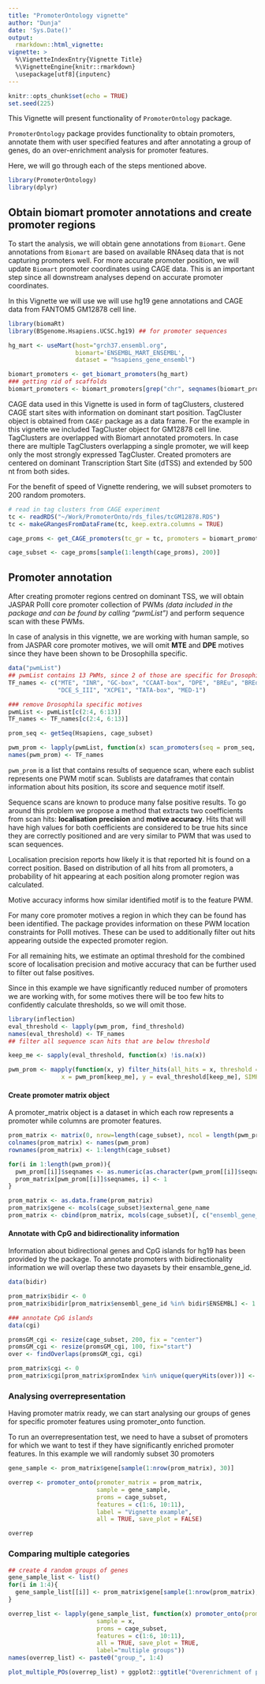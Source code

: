 ```yaml
---
title: "PromoterOntology vignette"
author: "Dunja"
date: 'Sys.Date()'
output: 
  rmarkdown::html_vignette:
vignette: >
  %\VignetteIndexEntry{Vignette Title}
  %\VignetteEngine{knitr::rmarkdown}
  \usepackage[utf8]{inputenc}
---
```


```r
knitr::opts_chunk$set(echo = TRUE)
set.seed(225)
```

This Vignette will present functionality of `PromoterOntology` package. 

`PromoterOntology` package provides functionality to obtain promoters, annotate them with user specified features and after annotating a group of genes, do an over-enrichment analysis for promoter features. 

Here, we will go through each of the steps mentioned above. 

```r
library(PromoterOntology)
library(dplyr)
```


## Obtain biomart promoter annotations and create promoter regions

To start the analysis, we will obtain gene annotations from `Biomart`. Gene annotations from `Biomart` are based on available RNAseq data that is not capturing promoters well. For more accurate promoter position, we will update `Biomart` promoter coordinates using CAGE data. This is an important step since all downstream analyses depend on accurate promoter coordinates.

In this Vignette we will use we will use hg19 gene annotations and CAGE data from FANTOM5 GM12878 cell line. 

```r
library(biomaRt)
library(BSgenome.Hsapiens.UCSC.hg19) ## for promoter sequences

hg_mart <- useMart(host="grch37.ensembl.org",
                   biomart='ENSEMBL_MART_ENSEMBL',
                   dataset = "hsapiens_gene_ensembl")

biomart_promoters <- get_biomart_promoters(hg_mart)
### getting rid of scaffolds
biomart_promoters <- biomart_promoters[grep("chr", seqnames(biomart_promoters))]
```

CAGE data used in this Vignette is used in form of tagClusters, clustered CAGE start sites with information on dominant start position. TagCluster object is obtained from `CAGEr` package as a data frame. For the example in this vignette we included TagCluster object for GM12878 cell line.
TagClusters are overlapped with Biomart annotated promoters. In case there are multiple TagClusters overlapping a single promoter, we will keep only the most strongly expressed TagCluster. 
Created promoters are centered on dominant Transcription Start Site (dTSS) and extended by 500 nt from both sides. 

For the benefit of speed of Vignette rendering, we will subset promoters to 200 random promoters. 


```r
# read in tag clusters from CAGE experiment
tc <- readRDS("~/Work/PromoterOnto/rds_files/tcGM12878.RDS")
tc <- makeGRangesFromDataFrame(tc, keep.extra.columns = TRUE)

cage_proms <- get_CAGE_promoters(tc_gr = tc, promoters = biomart_promoters)

cage_subset <- cage_proms[sample(1:length(cage_proms), 200)]
```


## Promoter annotation

After creating promoter regions centred on dominant TSS, we will obtain JASPAR PolII core promoter collection of PWMs *(data included in the package and can be found by calling "pwmList")* and perform sequence scan with these PWMs. 

In case of analysis in this vignette, we are working with human sample, so from JASPAR core promoter motives, we will omit **MTE** and **DPE** motives since they have been shown to be Drosophilla specific. 


```r
data("pwmList")
## pwmList contains 13 PWMs, since 2 of those are specific for Drosophilla, we will remove those
TF_names <- c("MTE", "INR", "GC-box", "CCAAT-box", "DPE", "BREu", "BREd", "DCE_S_I", "DCE_S_II",
              "DCE_S_III", "XCPE1", "TATA-box", "MED-1")

### remove Drosophila specific motives
pwmList <- pwmList[c(2:4, 6:13)]
TF_names <- TF_names[c(2:4, 6:13)]

prom_seq <- getSeq(Hsapiens, cage_subset)

pwm_prom <- lapply(pwmList, function(x) scan_promoters(seq = prom_seq, pwm = x, min_score = "80%" ))
names(pwm_prom) <- TF_names
```

`pwm_prom` is a list that contains results of sequence scan, where each sublist represents one PWM motif scan. Sublists are dataframes that contain information about hits position, its score and sequence motif itself. 

Sequence scans are known to produce many false positive results. To go around this problem we propose a method that extracts two coefficients from scan hits: **localisation precision** and **motive accuracy**. Hits that will have high values for both coefficients are considered to be true hits since they are correctly positioned and are very similar to PWM that was used to scan sequences. 

Localisation precision reports how likely it is that reported hit is found on a correct position. Based on distribution of all hits from all promoters, a probability of hit appearing at each position along promoter region was calculated.

Motive accuracy informs how similar identified motif is to the feature PWM.

For many core promoter motives a region in which they can be found has been identified. The package provides information on these PWM location constraints for PolII motives. These can be used to additionally filter out hits appearing outside the expected promoter region. 

For all remaining hits, we estimate an optimal threshold for the combined score of localisation precision and motive accuracy that can be further used to filter out false positives. 

Since in this example we have significantly reduced number of promoters we are working with, for some motives there will be too few hits to confidently calculate thresholds, so we will omit those. 

```r
library(inflection)
eval_threshold <- lapply(pwm_prom, find_threshold)
names(eval_threshold) <- TF_names
## filter all sequence scan hits that are below threshold

keep_me <- sapply(eval_threshold, function(x) !is.na(x))

pwm_prom <- mapply(function(x, y) filter_hits(all_hits = x, threshold = y), 
               x = pwm_prom[keep_me], y = eval_threshold[keep_me], SIMPLIFY = FALSE)

```


#### Create promoter matrix object

A promoter_matrix object is a dataset in which each row represents a promoter while columns are promoter features. 

```r
prom_matrix <- matrix(0, nrow=length(cage_subset), ncol = length(pwm_prom))
colnames(prom_matrix) <- names(pwm_prom)
rownames(prom_matrix) <- 1:length(cage_subset)

for(i in 1:length(pwm_prom)){
  pwm_prom[[i]]$seqnames <- as.numeric(as.character(pwm_prom[[i]]$seqnames))
  prom_matrix[pwm_prom[[i]]$seqnames, i] <- 1
}

prom_matrix <- as.data.frame(prom_matrix)
prom_matrix$gene <- mcols(cage_subset)$external_gene_name
prom_matrix <- cbind(prom_matrix, mcols(cage_subset)[, c("ensembl_gene_id", "gene_biotype")])

```


#### Annotate with CpG and bidirectionality information 

Information about bidirectional genes and CpG islands for hg19 has been provided by the package. To annotate promoters with bidirectionality information we will overlap these two dayasets by their ensamble_gene_id. 

```r
data(bidir)

prom_matrix$bidir <- 0
prom_matrix$bidir[prom_matrix$ensembl_gene_id %in% bidir$ENSEMBL] <- 1

### annotate CpG islands
data(cgi)

promsGM_cgi <- resize(cage_subset, 200, fix = "center")
promsGM_cgi <- resize(promsGM_cgi, 100, fix="start")
over <- findOverlaps(promsGM_cgi, cgi)

prom_matrix$cgi <- 0
prom_matrix$cgi[prom_matrix$promIndex %in% unique(queryHits(over))] <- 1
```


### Analysing overrepresentation

Having promoter matrix ready, we can start analysing our groups of genes for specific promoter features using promoter_onto function. 

To run an overrepresentation test, we need to have a subset of promoters for which we want to test if they have significantly enriched promoter features. 
In this example we will randomly subset 30 promoters
```r

gene_sample <- prom_matrix$gene[sample(1:nrow(prom_matrix), 30)]

overrep <- promoter_onto(promoter_matrix = prom_matrix, 
                         sample = gene_sample, 
                         proms = cage_subset,
                         features = c(1:6, 10:11),
                         label = "Vignette example", 
                         all = TRUE, save_plot = FALSE)

overrep
```


### Comparing multiple categories 

```r

## create 4 random groups of genes
gene_sample_list <- list()
for(i in 1:4){
  gene_sample_list[[i]] <- prom_matrix$gene[sample(1:nrow(prom_matrix), 30)]
}

overrep_list <- lapply(gene_sample_list, function(x) promoter_onto(promoter_matrix = prom_matrix, 
                         sample = x, 
                         proms = cage_subset,
                         features = c(1:6, 10:11), 
                         all = TRUE, save_plot = TRUE, 
                         label="multiple groups"))
names(overrep_list) <- paste0("group_", 1:4)

plot_multiple_POs(overrep_list) + ggplot2::ggtitle("Overenrichment of promoter features for \n 4 randomly created gene groups")
```
